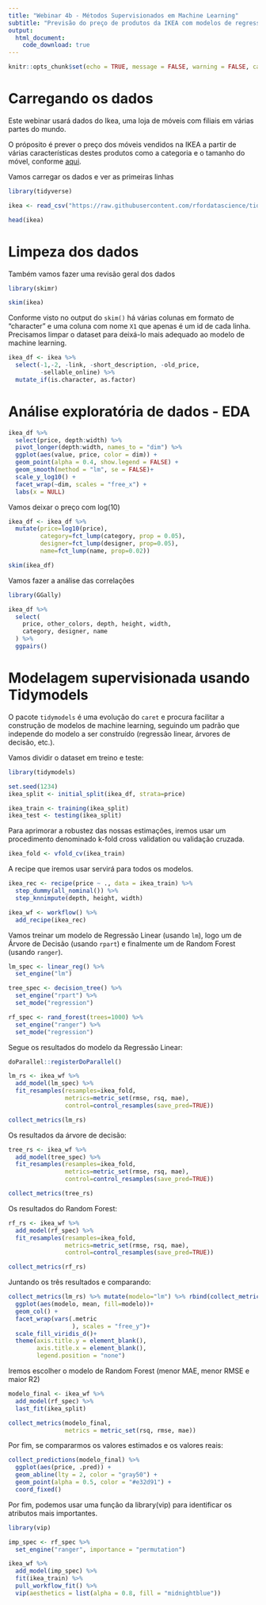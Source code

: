 ```yaml
---
title: "Webinar 4b - Métodos Supervisionados em Machine Learning"
subtitle: "Previsão do preço de produtos da IKEA com modelos de regressão"
output: 
  html_document:
    code_download: true
---
```


```r
knitr::opts_chunk$set(echo = TRUE, message = FALSE, warning = FALSE, cache = TRUE)
```


# Carregando os dados

Este webinar usará dados do Ikea, uma loja de móveis com filiais em várias partes do mundo.

O próposito é prever o preço dos móveis vendidos na IKEA a partir de várias características destes produtos como a categoria e o tamanho do móvel, conforme [aqui](https://github.com/rfordatascience/tidytuesday/blob/master/data/2020/2020-11-03/readme.md).


Vamos carregar os dados e ver as primeiras linhas

```r
library(tidyverse)

ikea <- read_csv("https://raw.githubusercontent.com/rfordatascience/tidytuesday/master/data/2020/2020-11-03/ikea.csv")

head(ikea)
```

# Limpeza dos dados

Também vamos fazer uma revisão geral dos dados

```r
library(skimr)

skim(ikea)
```


Conforme visto no output do `skim()` há várias colunas em formato de "character" e uma coluna com nome `X1` que apenas é um id de cada linha. Precisamos limpar o dataset para deixá-lo mais adequado ao modelo de machine learning.

```r
ikea_df <- ikea %>% 
  select(-1,-2, -link, -short_description, -old_price,
         -sellable_online) %>% 
  mutate_if(is.character, as.factor)
```

# Análise exploratória de dados - EDA

```r
ikea_df %>%
  select(price, depth:width) %>%
  pivot_longer(depth:width, names_to = "dim") %>%
  ggplot(aes(value, price, color = dim)) +
  geom_point(alpha = 0.4, show.legend = FALSE) +
  geom_smooth(method = "lm", se = FALSE)+
  scale_y_log10() +
  facet_wrap(~dim, scales = "free_x") +
  labs(x = NULL)
```

Vamos deixar o preço com log(10)

```r
ikea_df <- ikea_df %>% 
  mutate(price=log10(price),
         category=fct_lump(category, prop = 0.05),
         designer=fct_lump(designer, prop=0.05),
         name=fct_lump(name, prop=0.02))

skim(ikea_df)
```


Vamos fazer a análise das correlações

```r
library(GGally)

ikea_df %>%
  select(
    price, other_colors, depth, height, width,
    category, designer, name
  ) %>%
  ggpairs()
```

# Modelagem supervisionada usando Tidymodels

O pacote `tidymodels` é uma evolução do `caret` e procura facilitar a construção de modelos de machine learning, seguindo um padrão que independe do modelo a ser construído (regressão linear, árvores de decisão, etc.).

Vamos dividir o dataset em treino e teste:

```r
library(tidymodels)

set.seed(1234)
ikea_split <- initial_split(ikea_df, strata=price)

ikea_train <- training(ikea_split)
ikea_test <- testing(ikea_split)

```

Para aprimorar a robustez das nossas estimações, iremos usar um procedimento denominado k-fold cross validation ou validação cruzada.

```r

ikea_fold <- vfold_cv(ikea_train)

```

A recipe que iremos usar servirá para todos os modelos.

```r

ikea_rec <- recipe(price ~ ., data = ikea_train) %>%
  step_dummy(all_nominal()) %>%
  step_knnimpute(depth, height, width)

ikea_wf <- workflow() %>% 
  add_recipe(ikea_rec)
```

Vamos treinar um modelo de Regressão Linear (usando `lm`), logo um de Árvore de Decisão (usando `rpart`) e finalmente um de Random Forest (usando `ranger`).

```r

lm_spec <- linear_reg() %>% 
  set_engine("lm")

tree_spec <- decision_tree() %>%
  set_engine("rpart") %>%
  set_mode("regression")

rf_spec <- rand_forest(trees=1000) %>% 
  set_engine("ranger") %>% 
  set_mode("regression")
```

Segue os resultados do modelo da Regressão Linear:

```r
doParallel::registerDoParallel()

lm_rs <- ikea_wf %>% 
  add_model(lm_spec) %>% 
  fit_resamples(resamples=ikea_fold,
                metrics=metric_set(rmse, rsq, mae),
                control=control_resamples(save_pred=TRUE))

collect_metrics(lm_rs)

```
Os resultados da árvore de decisão:

```r
tree_rs <- ikea_wf %>% 
  add_model(tree_spec) %>% 
  fit_resamples(resamples=ikea_fold,
                metrics=metric_set(rmse, rsq, mae),
                control=control_resamples(save_pred=TRUE))

collect_metrics(tree_rs)
```

Os resultados do Random Forest:

```r
rf_rs <- ikea_wf %>% 
  add_model(rf_spec) %>% 
  fit_resamples(resamples=ikea_fold,
                metrics=metric_set(rmse, rsq, mae),
                control=control_resamples(save_pred=TRUE))

collect_metrics(rf_rs)
```

Juntando os três resultados e comparando:

```r
collect_metrics(lm_rs) %>% mutate(modelo="lm") %>% rbind(collect_metrics(tree_rs) %>% mutate(modelo="tree")) %>% rbind(collect_metrics(rf_rs) %>% mutate(modelo="rf")) %>% 
  ggplot(aes(modelo, mean, fill=modelo))+
  geom_col() +
  facet_wrap(vars(.metric
                  ), scales = "free_y")+
  scale_fill_viridis_d()+
  theme(axis.title.y = element_blank(),
        axis.title.x = element_blank(),
        legend.position = "none")
```
Iremos escolher o modelo de Random Forest (menor MAE, menor RMSE e maior R2)

```r
modelo_final <- ikea_wf %>% 
  add_model(rf_spec) %>% 
  last_fit(ikea_split)

collect_metrics(modelo_final,
                metrics = metric_set(rsq, rmse, mae))
```

Por fim, se compararmos os valores estimados e os valores reais:

```r
collect_predictions(modelo_final) %>%
  ggplot(aes(price, .pred)) +
  geom_abline(lty = 2, color = "gray50") +
  geom_point(alpha = 0.5, color = "#e32d91") +
  coord_fixed()
```

Por fim, podemos usar uma função da library(vip) para identificar os atributos mais importantes.

```r
library(vip)

imp_spec <- rf_spec %>%
  set_engine("ranger", importance = "permutation")

ikea_wf %>% 
  add_model(imp_spec) %>%
  fit(ikea_train) %>%
  pull_workflow_fit() %>%
  vip(aesthetics = list(alpha = 0.8, fill = "midnightblue"))
```

